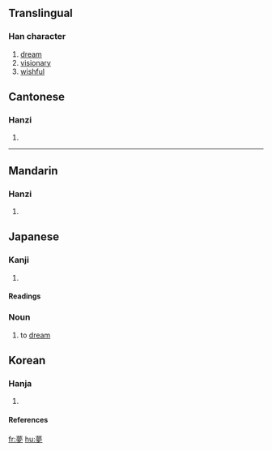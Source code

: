 {{see|梦}}

==Translingual==
===Han character===
{{Han char|rn=36|rad=夕|as=11|sn=14|four=4420<sub>7</sub>|canj=廿田中弓 (TWLN)}}
# [[dream]]
# [[visionary]]
# [[wishful]]


==Cantonese==
===Hanzi===
{{yue-hanzi|jyut=|y=mung6}}
# {{defn|Cantonese}}
----
==Mandarin==
===Hanzi===
{{cmn-hanzi|sim=梦|pin=[[mèng]] (meng4)|wg=meng<sup>4</sup>}}
# {{defn|Mandarin}}

== Japanese ==
===Kanji===
{{ja-kanji|grade=5|rs=夕11}}
# {{defn|Japanese}} 
====Readings====
{{ja-readings|on=[[む]] ([[mu]])|kun=[[ゆめ]] ([[yume]]), [[くらい]] ([[kurai]]), [[ゆめみる]] ([[yumemiru]])}}

===Noun===
{{ja-noun|k|count=|hira=ゆめ|kata=|rom=yume|kanji=|kyu=|shin=|hidx=}}
# to [[dream]]

==Korean==
===Hanja===
{{ko-hanja|hangeul=[[몽]]|rv=mong|mr=mong}}
# {{defn|Korean}}
====References====
{{Han ref|kx=0247.160|dkj=05801|dj=0492.060|hdz=20864.190|uh=5922|ud=22818|bh=B9DA|bd=47578}}

[[fr:夢]]
[[hu:夢]]